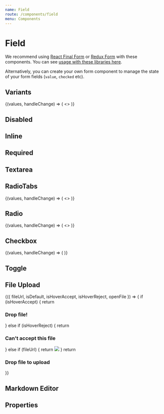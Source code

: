```yaml
---
name: Field
route: /components/field
menu: Components
---
```





# Field

We recommend using [React Final Form]() or [Redux Form]() with these components. You can see [usage with these libraries here](#usage).

Alternatively, you can create your own form component to manage the state of your form fields (`value`, `checked` etc).

## Variants

<Playground>
  <DoczForm initialValues={{ random: 'Test' }}>
    {(values, handleChange) => (
      <>
        <Field
          name="random"
          placeholder="Placeholder"
          type="text"
          label="Label"
          hint="A hint"
          value={values.random}
          onChange={handleChange}
        />
        <Field
          name="warning"
          placeholder="Placeholder"
          type="text"
          label="Label"
          warning="A warning"
          value={values.warning}
          onChange={handleChange}
        />
        <Field
          name="error"
          placeholder="Placeholder"
          type="text"
          label="Label"
          error="An error"
          value={values.error}
          onChange={handleChange}
        />
      </>
    )}
  </DoczForm>
</Playground>

## Disabled

<Playground>
  <Field name="random-three" placeholder="Placeholder" type="text" label="Label" disabled />
</Playground>

## Inline

<Playground>
  <Field
    name="random-four"
    flexDirection="row"
    placeholder="Placeholder"
    type="text"
    label="Label"
    required
  />
</Playground>

## Required

<Playground>
  <Field name="random-five" placeholder="Placeholder" type="text" label="Label" required />
</Playground>

## Textarea

<Playground>
  <Field name="random-zero" placeholder="Placeholder" type="textarea" label="Label" />
</Playground>

## RadioTabs

<Playground>
  <DoczForm initialValues={{ cakes: 'madeleine', fish: 'mackerel' }}>
    {(values, handleChange) => (
      <>
        <RadioGroup label="Label for input radios" required>
          <Field
            name="cakes"
            type="radioTab"
            value="carrot"
            label="Carrot"
            checked={values.cakes === 'carrot'}
            onChange={handleChange}
          />
          <Field
            name="cakes"
            type="radioTab"
            value="madeleine"
            label="Madeleine (made with farm-fresh eggs"
            checked={values.cakes === 'madeleine'}
            onChange={handleChange}
          />
          <Field
            name="cakes"
            type="radioTab"
            value="pumpkin"
            label="Pumpkin"
            checked={values.cakes === 'pumpkin'}
            onChange={handleChange}
          />
        </RadioGroup>
        <RadioGroup label="Label for input radios" flexDirection="column" width={1 / 3} required>
          <Field
            name="fish"
            type="radioTab"
            value="mackerel"
            label="Mackerel"
            checked={values.fish === 'mackerel'}
            onChange={handleChange}
          />
          <Field
            name="fish"
            type="radioTab"
            value="sardine"
            label="Sardine"
            checked={values.fish === 'sardine'}
            onChange={handleChange}
          />
          <Field
            name="fish"
            type="radioTab"
            value="salmon"
            label="Salmon"
            checked={values.fish === 'salmon'}
            onChange={handleChange}
          />
        </RadioGroup>
      </>
    )}
  </DoczForm>
</Playground>

## Radio

<Playground>
  <DoczForm initialValues={{ sauces: 'ketchup' }}>
    {(values, handleChange) => (
      <>
        <RadioGroup label="Your favorite sauce">
          <Field
            name="sauces"
            type="radio"
            value="mayonnaise"
            label="Mayonnaise"
            checked={values.sauces === 'mayonnaise'}
            onChange={handleChange}
          />
          <Field
            name="sauces"
            type="radio"
            value="ketchup"
            label="Ketchup"
            checked={values.sauces === 'ketchup'}
            onChange={handleChange}
          />
          <Field
            name="sauces"
            type="radio"
            value="barbecue"
            label="Barbecue"
            checked={values.sauces === 'barbecue'}
            onChange={handleChange}
          />
        </RadioGroup>
      </>
    )}
  </DoczForm>
</Playground>

## Checkbox

<Playground>
  <DoczForm initialValues={{ vue: 'true' }}>
    {(values, handleChange) => (
      <FieldGroup label="Check the frameworks you already worked with">
        <Field
          name="react"
          type="checkbox"
          label="React"
          checked={values.react === 'true'}
          value={values.react === 'true'}
          onChange={handleChange}
        />
        <Field
          name="angular"
          type="checkbox"
          label="Angular"
          checked={values.angular === 'true'}
          value={values.angular === 'true'}
          onChange={handleChange}
        />
        <Field
          name="vue"
          type="checkbox"
          label="Vue"
          checked={values.vue === 'true'}
          value={values.vue === 'true'}
          onChange={handleChange}
        />
      </FieldGroup>
    )}
  </DoczForm>
</Playground>

## Toggle

<Playground>
  <Field name="switch" type="toggle" label="Switch example" />
  <Field name="switch-disabled" type="toggle" label="Disabled switch example" disabled />
</Playground>

## File Upload

<Playground>
  <Field name="random-fifteen" type="fileupload" label="Filedrop example">
    {({ fileUrl, isDefault, isHoverAccept, isHoverReject, openFile }) => {
      if (isHoverAccept) {
        return <h3>Drop file!</h3>
      } else if (isHoverReject) {
        return <h3>Can't accept this file</h3>
      } else if (fileUrl) {
        return <img style={{ maxWidth: '100%', maxHeight: '100%' }} src={fileUrl} />
      }
      return <h3>Drop file to upload</h3>
    }}
  </Field>
</Playground>

## Markdown Editor

<Playground>
  <Field
    name="random-fourteen"
    type="mde"
    value="Something happening"
    onChange={console.debug}
    placeholder="Placeholder"
    label="Markdown editor example"
  />
</Playground>

## Properties

<PropsTable of={Field} />
